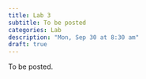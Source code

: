 ```yaml
---
title: Lab 3
subtitle: To be posted
categories: Lab
description: "Mon, Sep 30 at 8:30 am"
draft: true
---
```


To be posted.
